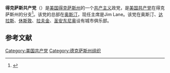 '''得克萨斯共产党'''（{{lang-en|Communist Party of Texas}}）是[[美国|美国]][[得克萨斯州|得克萨斯州]]的一个[[共产主义|共产主义]]政党，是[[美国共产党|美国共产党]]在得克萨斯州的分支<ref>{{Cite web |url=https://www.cpusa.org/cpusa-constitution/ |title=Constitution of the CPUSA |access-date=2020-04-06 |archive-date=2012-07-23 |archive-url=https://archive.is/20120723050618/http://www.cpusa.org/cpusa-constitution/ |dead-url=no }}</ref>。该党的总部在[[奥斯汀|奥斯汀]]，现任主席是Jim Lane。该党在奥斯汀、[[达拉斯|达拉斯]]、[[休斯敦|休斯敦]]、[[拉夫金_(得克萨斯州)|拉夫金]]、[[圣安东尼奥_(得克萨斯州)|圣安东尼奥]]设有城市俱乐部。

==参考文献==
{{reflist}}
{{Communist-party-stub}}
[[Category:美国共产党|Category:美国共产党]]
[[Category:德克萨斯州组织|Category:德克萨斯州组织]]
